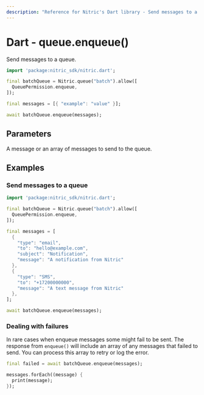 ```yaml
---
description: "Reference for Nitric's Dart library - Send messages to a queue."
---
```


# Dart - queue.enqueue()

Send messages to a queue.

```dart
import 'package:nitric_sdk/nitric.dart';

final batchQueue = Nitric.queue("batch").allow([
  QueuePermission.enqueue,
]);

final messages = [{ "example": "value" }];

await batchQueue.enqueue(messages);
```

## Parameters

<Properties>
  <Property name="messages" required type="List<Map<String, dynamic>>">
    A message or an array of messages to send to the queue.
  </Property>
</Properties>

## Examples

### Send messages to a queue

```dart
import 'package:nitric_sdk/nitric.dart';

final batchQueue = Nitric.queue("batch").allow([
  QueuePermission.enqueue,
]);

final messages = [
  {
    "type": "email",
    "to": "hello@example.com",
    "subject": "Notification",
    "message": "A notification from Nitric"
  },
  {
    "type": "SMS",
    "to": "+17200000000",
    "message": "A text message from Nitric"
  },
];

await batchQueue.enqueue(messages);
```

### Dealing with failures

In rare cases when enqueue messages some might fail to be sent. The response from `enqueue()` will include an array of any messages that failed to send. You can process this array to retry or log the error.

```dart
final failed = await batchQueue.enqueue(messages);

messages.forEach((message) {
  print(message);
});
```
